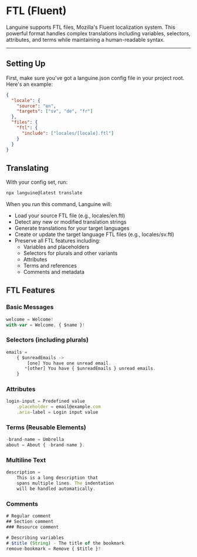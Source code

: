 # FTL (Fluent)

Languine supports FTL files, Mozilla's Fluent localization system. This powerful format handles complex translations including variables, selectors, attributes, and terms while maintaining a human-readable syntax.

---

## Setting Up

First, make sure you've got a languine.json config file in your project root. Here's an example:

```json title="languine.json"
{
  "locale": {
    "source": "en",
    "targets": ["sv", "de", "fr"]
  },
  "files": {
    "ftl": {
      "include": ["locales/[locale].ftl"]
    }
  }
}
```

## Translating

With your config set, run:

```bash
npx languine@latest translate
```

When you run this command, Languine will:

- Load your source FTL file (e.g., locales/en.ftl)
- Detect any new or modified translation strings
- Generate translations for your target languages
- Create or update the target language FTL files (e.g., locales/sv.ftl)
- Preserve all FTL features including:
  - Variables and placeholders
  - Selectors for plurals and other variants
  - Attributes
  - Terms and references
  - Comments and metadata

## FTL Features

### Basic Messages

```ts title="locales/en.ftl"
welcome = Welcome!
with-var = Welcome, { $name }!
```

### Selectors (including plurals)

```ts title="locales/en.ftl"
emails =
    { $unreadEmails ->
        [one] You have one unread email.
       *[other] You have { $unreadEmails } unread emails.
    }
```

### Attributes

```ts title="locales/en.ftl"
login-input = Predefined value
    .placeholder = email@example.com
    .aria-label = Login input value
```

### Terms (Reusable Elements)

```ts title="locales/en.ftl"
-brand-name = Umbrella
about = About { -brand-name }.
```

### Multiline Text

```ts title="locales/en.ftl"
description =
    This is a long description that
    spans multiple lines. The indentation
    will be handled automatically.
```

### Comments

```ts title="locales/en.ftl"
# Regular comment
## Section comment
### Resource comment

# Describing variables
# $title (String) - The title of the bookmark
remove-bookmark = Remove { $title }?
```

